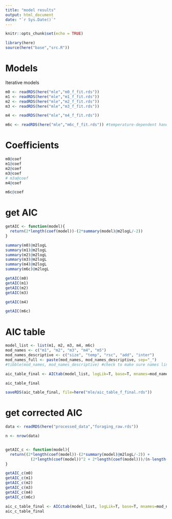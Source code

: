 ```yaml
---
title: "model results"
output: html_document
date: "`r Sys.Date()`"
---
```


```r
knitr::opts_chunk$set(echo = TRUE)
```

```r
library(here)
source(here("base","src.R"))
```


# Models

Iterative models
```r
m0 <- readRDS(here("mle","m0_f_fit.rds"))
m1 <- readRDS(here("mle","m1_f_fit.rds"))
m2 <- readRDS(here("mle","m2_f_fit.rds"))
m3 <- readRDS(here("mle","m3_f_fit.rds"))

m4 <- readRDS(here("mle","m4_f_fit.rds"))

m6c <- readRDS(here("mle","m6c_f_fit.rds")) #temperature-dependent handling time - EXP

```

# Coefficients

```r
m0@coef
m1@coef
m2@coef
m3@coef
# m3a@coef
m4@coef

m6c@coef
```



# get AIC

```r
getAIC <- function(model){
  return(2*length(coef(model))-(2*summary(model)@m2logL/-2))
}
```

```r
summary(m0)@m2logL
summary(m1)@m2logL
summary(m2)@m2logL
summary(m3)@m2logL
summary(m4)@m2logL
summary(m6c)@m2logL
```



```r
getAIC(m0)
getAIC(m1)
getAIC(m2)
getAIC(m3)

getAIC(m4)

getAIC(m6c)
```


# AIC table




```r
model_list <- list(m1, m2, m3, m4, m6c)
mod_names <- c("m1", "m2", "m3", "m4", "m5")
mod_names_descriptive <- c("size", "temp", "rsc", "add", "inter")
mod_names_full <- paste(mod_names, mod_names_descriptive, sep="_")
#tibble(mod_names, mod_names_descriptive) #check to make sure names line up

aic_table_final <- AICtab(model_list, logLik=T, base=T, mnames=mod_names_full, weights=T)

aic_table_final

saveRDS(aic_table_final, file=here("mle/aic_table_f_final.rds"))
```


# get corrected AIC

```r
data <- readRDS(here("processed_data","foraging_raw.rds"))
```



```r
n <- nrow(data)


getAIC_c <- function(model){
  return((2*length(coef(model))-(2*summary(model)@m2logL/-2)) + 
           (2*length(coef(model))^2 + 2*length(coef(model)))/(n-length(coef(model))-1))
}
```

```r
getAIC_c(m0)
getAIC_c(m1)
getAIC_c(m2)
getAIC_c(m3)
getAIC_c(m4)
getAIC_c(m6c)
```

```r
aic_c_table_final <- AICctab(model_list, logLik=T, base=T, mnames=mod_names_full, weights=T, nobs=n)
aic_c_table_final
```





